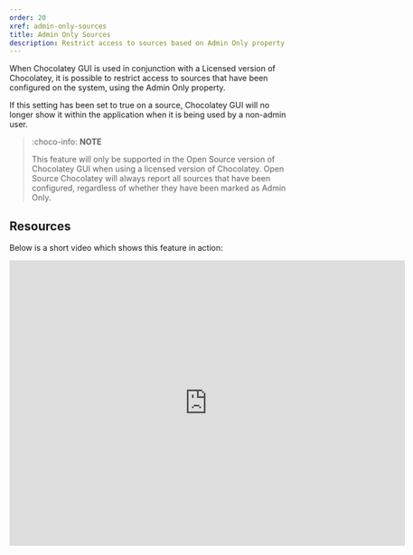 ```yaml
---
order: 20
xref: admin-only-sources
title: Admin Only Sources
description: Restrict access to sources based on Admin Only property
---
```


When Chocolatey GUI is used in conjunction with a Licensed version of Chocolatey, it is possible to restrict access to sources that have been configured on the system, using the Admin Only property.

If this setting has been set to true on a source, Chocolatey GUI will no longer show it within the application when it is being used by a non-admin user.

> :choco-info: **NOTE**
>
> This feature will only be supported in the Open Source version of Chocolatey GUI when using a licensed version of Chocolatey.  Open Source Chocolatey will always report all sources that have been configured, regardless of whether they have been marked as Admin Only.

## Resources

Below is a short video which shows this feature in action:

<div class="ratio ratio-700x506">
    <iframe width="700" height="506" src="https://www.youtube.com/embed/MBXnFdNMG28" frameborder="0" allow="autoplay; encrypted-media" allowfullscreen></iframe>
</div>
